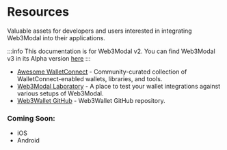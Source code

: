 
# Resources

Valuable assets for developers and users interested in integrating Web3Modal into their applications.

:::info
This documentation is for Web3Modal v2. You can find Web3Modal v3 in its Alpha version [here](./v3/about.mdx)
:::

<CloudBanner />

- [Awesome WalletConnect](https://github.com/WalletConnect/awesome-walletconnect) - Community-curated collection of WalletConnect-enabled wallets, libraries, and tools.
- [Web3Modal Laboratory](https://lab.web3modal.com) - A place to test your wallet integrations against various setups of Web3Modal.
- [Web3Wallet GitHub](https://github.com/WalletConnect/walletconnect-monorepo/tree/v2.0/packages/web3wallet) - Web3Wallet GitHub repository.

### Coming Soon:

- iOS
- Android
